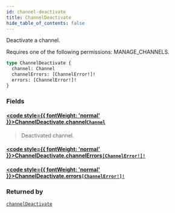 ```yaml
---
id: channel-deactivate
title: ChannelDeactivate
hide_table_of_contents: false
---
```








Deactivate a channel. 

Requires one of the following permissions: MANAGE_CHANNELS.

```graphql
type ChannelDeactivate {
  channel: Channel
  channelErrors: [ChannelError!]!
  errors: [ChannelError!]!
}
```


### Fields

#### [<code style={{ fontWeight: 'normal' }}>ChannelDeactivate.<b>channel</b></code>](#)<Bullet />[`Channel`](../../../developer/api-reference/objects/channel) <Badge class="secondary" text="object"/>
> Deactivated channel.
> 

#### [<code style={{ fontWeight: 'normal' }}>ChannelDeactivate.<b>channelErrors</b></code>](#)<Bullet />[`[ChannelError!]!`](../../../developer/api-reference/objects/channel-error) <Badge class="secondary" text="non-null"/> <Badge class="secondary" text="object"/>
> 
> 

#### [<code style={{ fontWeight: 'normal' }}>ChannelDeactivate.<b>errors</b></code>](#)<Bullet />[`[ChannelError!]!`](../../../developer/api-reference/objects/channel-error) <Badge class="secondary" text="non-null"/> <Badge class="secondary" text="object"/>
> 
> 



### Returned by

[`channelDeactivate`](../../../developer/api-reference/mutations/channel-deactivate)  <Badge class="secondary" text="mutation"/>



